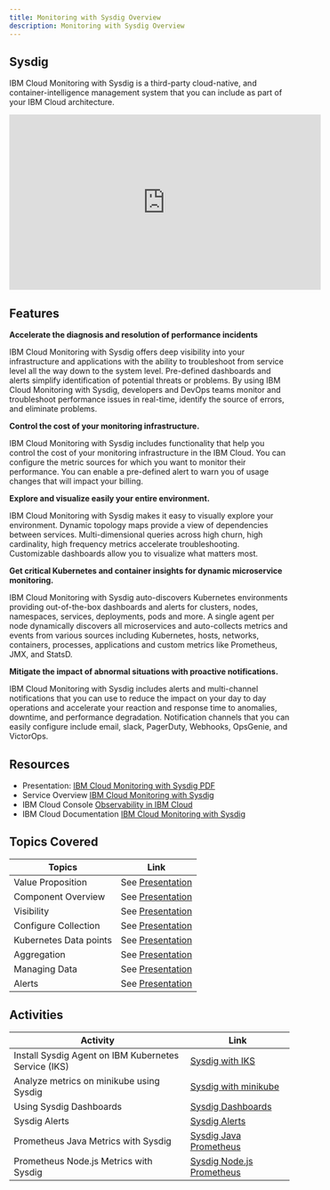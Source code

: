 ```yaml
---
title: Monitoring with Sysdig Overview
description: Monitoring with Sysdig Overview
---
```



## Sysdig
IBM Cloud Monitoring with Sysdig is a third-party cloud-native, and container-intelligence management system that you can include as part of your IBM Cloud architecture.
<iframe width="560" height="315" src="https://www.youtube.com/embed/dofsUXYm8Lk" frameborder="0" allow="accelerometer; autoplay; encrypted-media; gyroscope; picture-in-picture" allowfullscreen></iframe>

## Features

**Accelerate the diagnosis and resolution of performance incidents**

IBM Cloud Monitoring with Sysdig offers deep visibility into your infrastructure and applications with the ability to troubleshoot from service level all the way down to the system level. Pre-defined dashboards and alerts simplify identification of potential threats or problems. By using IBM Cloud Monitoring with Sysdig, developers and DevOps teams monitor and troubleshoot performance issues in real-time, identify the source of errors, and eliminate problems.

**Control the cost of your monitoring infrastructure.**

IBM Cloud Monitoring with Sysdig includes functionality that help you control the cost of your monitoring infrastructure in the IBM Cloud. You can configure the metric sources for which you want to monitor their performance. You can enable a pre-defined alert to warn you of usage changes that will impact your billing.

**Explore and visualize easily your entire environment.**

IBM Cloud Monitoring with Sysdig makes it easy to visually explore your environment. Dynamic topology maps provide a view of dependencies between services. Multi-dimensional queries across high churn, high cardinality, high frequency metrics accelerate troubleshooting. Customizable dashboards allow you to visualize what matters most.

**Get critical Kubernetes and container insights for dynamic microservice monitoring.**

IBM Cloud Monitoring with Sysdig auto-discovers Kubernetes environments providing out-of-the-box dashboards and alerts for clusters, nodes, namespaces, services, deployments, pods and more. A single agent per node dynamically discovers all microservices and auto-collects metrics and events from various sources including Kubernetes, hosts, networks, containers, processes, applications and custom metrics like Prometheus, JMX, and StatsD.

**Mitigate the impact of abnormal situations with proactive notifications.**

IBM Cloud Monitoring with Sysdig includes alerts and multi-channel notifications that you can use to reduce the impact on your day to day operations and accelerate your reaction and response time to anomalies, downtime, and performance degradation. Notification channels that you can easily configure include email, slack, PagerDuty, Webhooks, OpsGenie, and VictorOps.

## Resources

- Presentation: [IBM Cloud Monitoring with Sysdig PDF](/slides/08-IBM-Cloud-Monitoring-with-Sysdig.pdf)
- Service Overview [IBM Cloud Monitoring with Sysdig](https://www.ibm.com/us-en/marketplace/sysdig-monitor)
- IBM Cloud Console [Observability in IBM Cloud](https://cloud.ibm.com/observe)
- IBM Cloud Documentation [IBM Cloud Monitoring with Sysdig](https://cloud.ibm.com/docs/Monitoring-with-Sysdig?topic=Monitoring-with-Sysdig-getting-started)


## Topics Covered

| Topics                          | Link        |
| --------------------------------|----------- |
| Value Proposition | See [Presentation](/slides/08-IBM-Cloud-Monitoring-with-Sysdig.pdf) |
| Component Overview | See [Presentation](/slides/08-IBM-Cloud-Monitoring-with-Sysdig.pdf) |
| Visibility |  See [Presentation](/slides/08-IBM-Cloud-Monitoring-with-Sysdig.pdf) |
| Configure Collection |  See [Presentation](/slides/08-IBM-Cloud-Monitoring-with-Sysdig.pdf) |
| Kubernetes Data points | See [Presentation](/slides/08-IBM-Cloud-Monitoring-with-Sysdig.pdf) |
| Aggregation | See [Presentation](/slides/08-IBM-Cloud-Monitoring-with-Sysdig.pdf) |
| Managing Data | See [Presentation](/slides/08-IBM-Cloud-Monitoring-with-Sysdig.pdf) |
| Alerts | See [Presentation](/slides/08-IBM-Cloud-Monitoring-with-Sysdig.pdf) |


## Activities

| Activity                        | Link       |
| --------------------------------|----------- |
| Install Sysdig Agent on IBM Kubernetes Service (IKS)|  [Sysdig with IKS](../sysdig/activities/iks/) |
| Analyze metrics on minikube using Sysdig |  [Sysdig with minikube](../sysdig/activities/minikube/) |
| Using Sysdig Dashboards |  [Sysdig Dashboards](../sysdig/activities/dashboards/) |
| Sysdig Alerts  |  [Sysdig Alerts](../sysdig/activities/alerts/) |
| Prometheus Java Metrics with Sysdig  |  [Sysdig Java Prometheus](../sysdig/activities/prometheus/java) |
| Prometheus Node.js Metrics with Sysdig  |  [Sysdig Node.js Prometheus](../sysdig/activities/prometheus/nodejs) |






